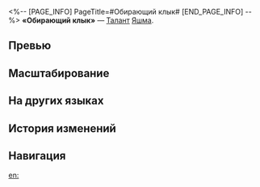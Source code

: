 <%-- [PAGE_INFO]
PageTitle=#Обирающий клык#
[END_PAGE_INFO] --%>
{{Навык Инфобокс
|Название         = Обирающий клык
|Изображение      = Навык Обирающий клык.png
|Персонаж         = Яшма
|Тип              = Талант
|Тэг              = Групповая атака
|УронСтойк        = 10
|ЭнергияГен       = 10
|Энергия          = 
|Длительность     = 
|Описание         = После атаки Яшмы или её союзника, который стал Сборщиком долгов, за каждую поражённую цель Яшма получает 1 ур. заряда. Когда заряд достигает 8 ур., Яшма расходует 8 ур. заряда и выполняет 1 {{Доп эффект|бонус-атаку}}, которая наносит всем противникам квантовый урон, равный {{Цвет|Выделенный|60%—132%}} от силы атаки Яшмы. Эта {{Доп эффект|бонус-атака}} не генерирует заряд.<br />Когда Яшма выполняет {{Доп эффект|бонус-атаку}}, описанную в её таланте, она немедленно получает 5 ур. статуса Залог, каждый уровень которого повышает её крит. урон на {{Цвет|Выделенный|1,2%—2,6%}}. Этот эффект может складываться до 50 раз.
|Свойство1        = 
|Масштабирование1 = 
}}
'''«Обирающий клык»''' — [[Талант]] [[Яшма]].

==Превью==
{{Превью
|Файл = Обирающий клык Превью
}}

==Масштабирование==
{{Масштабирование навыка
|1.2%;1.32%;1.44%;1.56%;1.68%;1.8%;1.95%;2.1%;2.25%;2.4%;2.52%;2.64%;2.76%;2.88%;3%
|60%;66%;72%;78%;84%;90%;97.5%;105%;112.5%;120%;126%;132%;138%;144%;150%
}}

==На других языках==
{{На других языках
|en   = Fang of Flare Flaying
|zhs  = 剔烁之牙
|zht  = 剔爍之牙
|ja   = {{Rubi|富|とみ}}を{{Rubi|削|そ}}ぐ{{Rubi|毒牙|どくが}}
|ko   = 보석을 골라내는 이빨
|es   = Colmillo de destello fulgurante
|fr   = Crocs ravageurs
|ru   = Обирающий клык
|th   = Fang of Flare Flaying
|vi   = Răng Nanh Lấp Lánh
|de   = Reißender Fangzahn
|id   = Fang of Flare Flaying
|pt   = Presa do Esfolador em Chamas
}}

==История изменений==
{{История изменений|3.5}}

==Навигация==
{{Навык Навбокс|Яшма}}

[[en:]]